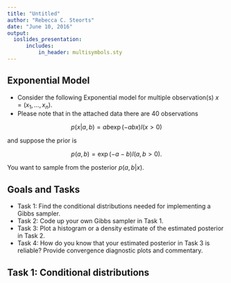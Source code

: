 ```yaml
---
title: "Untitled"
author: "Rebecca C. Steorts"
date: "June 10, 2016"
output: 
  ioslides_presentation:
      includes:
          in_header: multisymbols.sty            
---
```


## Exponential Model

- Consider the following Exponential model for multiple observation(s) $x = (x_1,\ldots,x_n)$. 
- Please note that in the attached data there are 40 observations

$$ p(x|a,b) = a b \exp(- a b x) I(x>0)$$

and suppose the prior is 

$$ p(a,b) = \exp(- a - b)I(a,b>0). $$

You want to sample from the posterior $p(a,b|x)$.  

## Goals and Tasks

- Task 1: Find the conditional distributions needed for implementing a Gibbs sampler.
- Task 2: Code up your own Gibbs sampler in Task 1.
- Task 3: Plot a histogram or a density estimate of the estimated posterior in Task 2. 
- Task 4: How do you know that your estimated posterior in Task 3 is reliable? Provide convergence diagnostic plots and commentary. 

## Task 1: Conditional distributions

